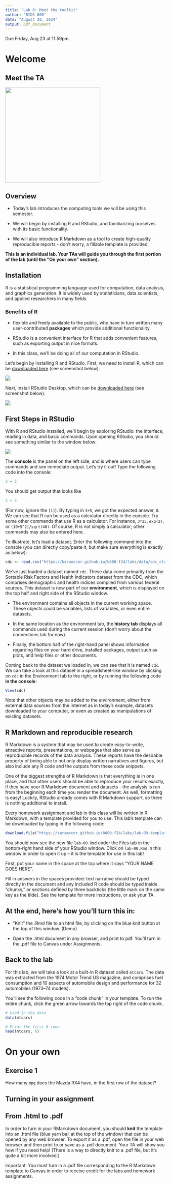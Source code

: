 ```yaml
---
title: "Lab 0: Meet the toolkit"
author: "BIOS 600"
date: "August 20, 2024"
output: pdf_document
---
```


Due Friday, Aug 23 at 11:59pm.

# Welcome

## Meet the TA

![](images/lab-1/hello-sticker.jpeg){width="300"}

## Overview

-   Today's lab introduces the computing tools we will be using this semester.

-   We will begin by installing R and RStudio, and familiarizing ourselves with its basic functionality.

-   We will also introduce R Markdown as a tool to create high-quality reproducible reports - don't worry, a fillable template is provided.

**This is an individual lab. Your TAs will guide you through the first portion of the lab (until the "On your own" section).**

## Installation

R is a statistical programming language used for computation, data analysis, and graphics generation. It is widely used by statisticians, data scientists, and applied researchers in many fields.

### Benefits of R

-   flexible and freely available to the public, who have in turn written many user-contributed **packages** which provide additional functionality.

-   RStudio is a convenient interface for R that adds convenient features, such as exporting output in nice formats.

-   In this class, we'll be doing all of our computation in RStudio.

Let's begin by installing R and RStudio. First, we need to install R, which can be [downloaded here](https://cran.r-project.org/) (see screenshot below).

![](images/lab-1/r1.png)

Next, install RStudio Desktop, which can be [downloaded here](https://posit.co/download/rstudio-desktop/) (see screenshot below).

![](images/lab-1/r2.png)

## First Steps in RStudio

With R and RStudio installed, we'll begin by exploring RStudio: the interface, reading in data, and basic commands. Upon opening RStudio, you should see something similar to the window below:

![](images/lab-1/r3.png)

The **console** is the panel on the left side, and is where users can type commands and see immediate output. Let's try it out! Type the following code into the console:

```r
3 + 5
```

You should get output that looks like

```r
3 + 5
```

(For now, ignore the `[1]`). By typing in `3+5`, we got the expected answer, `8`. We can see that R can be used as a calculator directly in the console. Try some other commands that use R as a calculator. For instance, `3*25`, `exp(2)`, or `(10+5^2)/sqrt(40)`. Of course, R is not simply a calculator; other commands may also be entered here.

To illustrate, let's load a dataset. Enter the following command into the console (you can directly copy/paste it, but make sure everything is exactly as below):

```r
cdc <- read.csv("https://karamccor.github.io/b600-f24/labs/data/cdc_cleaned.csv")
```

We've just loaded a dataset named `cdc`. These data come primarily from the Sortable Risk Factors and Health Indicators dataset from the CDC, which comprises demographic and health indices compiled from various federal sources. This dataset is now part of our **environment**, which is displayed on the top half and right side of the RStudio window.

-   The environment contains all objects in the current working space. These objects could be variables, lists of variables, or even entire datasets.

-   In the same location as the environment tab, the **history tab** displays all commands used during the current session (don't worry about the connections tab for now).

-   Finally, the bottom half of the right-hand panel shows information regarding files on your hard drive, installed packages, output such as plots, and help files or other documents.

Coming back to the dataset we loaded in, we can see that it is named `cdc`. We can take a look at this dataset in a spreadsheet-like window by clicking on `cdc` in the Environment tab to the right, or by running the following code **in the console**:

```r
View(cdc)
```

Note that other objects may be added to the environment, either from external data sources from the internet as in today’s example, datasets downloaded to your computer, or even as created as manipulations of existing datasets.

## R Markdown and reproducible research

R Markdown is a system that may be used to create easy-to-write, attractive reports, presentations, or webpages that also serve as reproducible records of the data analysis. These reports have the desirable property of being able to not only display written narratives and figures, but also include any R code and the outputs from these code snippets.

One of the biggest strengths of R Markdown is that everything is in one place, and that other users should be able to reproduce your results exactly, if they have your R Markdown document and datasets - the analysis is run from the beginning each time you render the document. As well, formatting is easy! Luckily, RStudio already comes with R Markdown support, so there is nothing additional to install.

Every homework assignment and lab in this class will be written in R Markdown, with a template provided for you to use. This lab's template can be downloaded by typing in the following code:

```r
download.file("https://karamccor.github.io/b600-f24/labs/lab-00-template.Rmd", destfile="lab-00.Rmd")
```

You should now see the new file `lab-00.Rmd` under the Files tab in the bottom-right hand side of your RStudio window. Click on `lab-00.Rmd` in this window in order to open it up – it is the template for use in this lab!

First, put your name in the space at the top where it says "YOUR NAME GOES HERE".

Fill in answers in the spaces provided: text narrative should be typed directly in the document and any included R code should be typed inside “chunks,” or sections defined by three backticks (the little mark on the same key as the tilde). See the template for more instructions, or ask your TA.

## At the end, here's how you'll turn this in:

-   "Knit" the .Rmd file to an html file, by clicking on the blue knit button at the top of this window. (Demo)

-   Open the .html document in any browser, and print to pdf. You'll turn in the .pdf file to Canvas under Assignments.

## Back to the lab

For this lab, we will take a look at a built-in R dataset called `mtcars`. The data was extracted from the 1974 Motor Trend US magazine, and comprises fuel consumption and 10 aspects of automobile design and performance for 32 automobiles (1973–74 models).

You'll see the following code in a "code chunk" in your template. To run the entire chunk, click the green arrow towards the top right of the code chunk.

```r
# Load in the data
data(mtcars)

# Print the first 6 rows
head(mtcars, 6)
```

# On your own

## Exercise 1

How many `mpg` does the Mazda RX4 have, in the first row of the dataset?

## Turning in your assignment

## From .html to .pdf

In order to turn in your RMarkdown document, you should **knit** the template into an .html file (blue yarn ball at the top of the window) that can be opened by any web browser. To export it as a .pdf, open the file in your web browser and then print to or save as a .pdf document. Your TA will show you how if you need help! (There is a way to directly knit to a .pdf file, but it’s quite a bit more involved.)

Important: You must turn in a .pdf file corresponding to the R Markdown template to Canvas in order to receive credit for the labs and homework assignments.

